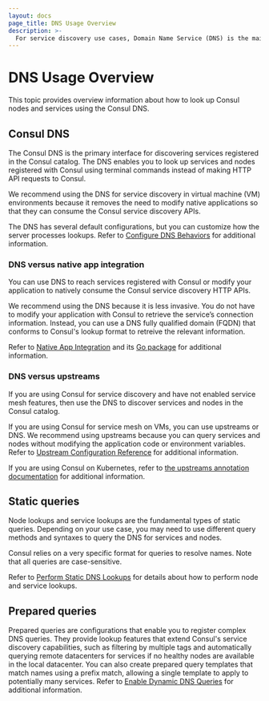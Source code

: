 ```yaml
---
layout: docs
page_title: DNS Usage Overview 
description: >-
  For service discovery use cases, Domain Name Service (DNS) is the main interface to look up, query, and address Consul nodes and services. Learn how a Consul DNS lookup can help you find services by tag, name, namespace, partition, datacenter, or domain.
---
```


# DNS Usage Overview

This topic provides overview information about how to look up Consul nodes and services using the Consul DNS. 

## Consul DNS
The Consul DNS is the primary interface for discovering services registered in the Consul catalog. The DNS enables you to look up services and nodes registered with Consul using terminal commands instead of making HTTP API requests to Consul. 

We recommend using the DNS for service discovery in virtual machine (VM) environments because it removes the need to modify native applications so that they can consume the Consul service discovery APIs.  

The DNS has several default configurations, but you can customize how the server processes lookups. Refer to [Configure DNS Behaviors](/consul/docs/services/discovery/dns-configuration) for additional information. 

### DNS versus native app integration
You can use DNS to reach services registered with Consul or modify your application to natively consume the Consul service discovery HTTP APIs.

We recommend using the DNS because it is less invasive. You do not have to modify your application with Consul to retrieve the service’s connection information. Instead, you can use a DNS fully qualified domain (FQDN) that conforms to Consul's lookup format to retreive the relevant information.

Refer to [ Native App Integration](/consul/docs/connect/native) and its [Go package](/consul/docs/connect/native/go) for additional information. 

### DNS versus upstreams
If you are using Consul for service discovery and have not enabled service mesh features, then use the DNS to discover services and nodes in the Consul catalog. 

If you are using Consul for service mesh on VMs, you can use upstreams or DNS. We recommend using upstreams because you can query services and nodes without modifying the application code or environment variables. Refer to [Upstream Configuration Reference](/consul/docs/connect/registration/service-registration#upstream-configuration-reference) for additional information.

If you are using Consul on Kubernetes, refer to [the upstreams annotation documentation](/consul/docs/k8s/annotations-and-labels#consul-hashicorp-com-connect-service-upstreams) for additional information. 

## Static queries
Node lookups and service lookups are the fundamental types of static queries. Depending on your use case, you may need to use different query methods and syntaxes to query the DNS for services and nodes. 

Consul relies on a very specific format for queries to resolve names. Note that all queries are case-sensitive. 

Refer to [Perform Static DNS Lookups](/consul/docs/services/discovery/dns-static-lookups) for details about how to perform node and service lookups.  

## Prepared queries
Prepared queries are configurations that enable you to register complex DNS queries. They provide lookup features that extend Consul's service discovery capabilities, such as filtering by multiple tags and automatically querying remote datacenters for services if no healthy nodes are available in the local datacenter. You can also create prepared query templates that match names using a prefix match, allowing a single template to apply to potentially many services. Refer to [Enable Dynamic DNS Queries](/consul/docs/services/discovery/dns-dynamic-lookups) for additional information.
